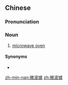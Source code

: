 {{also|微波炉}}
==Chinese==
{{zh-forms|s=微波炉|type=21}}

===Pronunciation===
{{zh-pron
|m=微bōlú
|c=mei4 bo1 lou4
|md=mì-pŏ̤-lù
|mn=bî-pho-lô͘
|h=pfs=mì-pô-lù
|w=3vi pu lu
|cat=n
}}

===Noun===
{{zh-noun}}

# [[microwave oven]] {{gloss|oven using microwave energy}}

====Synonyms====
* {{zh-l|微波烤箱}}

{{zh-cat|Home appliances}}

[[zh-min-nan:微波爐]]
[[zh:微波爐]]